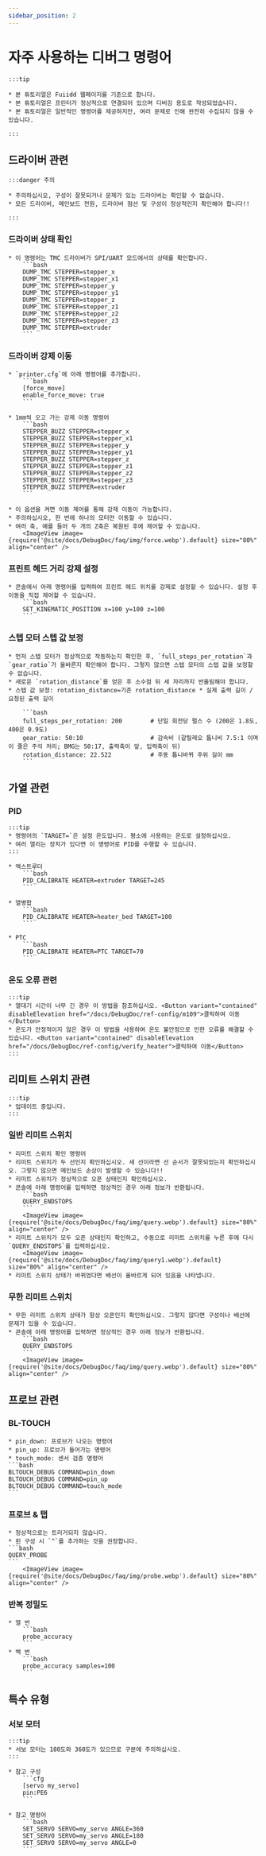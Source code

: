 ```yaml
---
sidebar_position: 2
---
```


# 자주 사용하는 디버그 명령어

    :::tip

    * 본 튜토리얼은 Fuiidd 웹페이지를 기준으로 합니다.
    * 본 튜토리얼은 프린터가 정상적으로 연결되어 있으며 디버깅 용도로 작성되었습니다.
    * 본 튜토리얼은 일반적인 명령어를 제공하지만, 여러 문제로 인해 완전히 수집되지 않을 수 있습니다.

    :::

## 드라이버 관련

    :::danger 주의

    * 주의하십시오, 구성이 잘못되거나 문제가 있는 드라이버는 확인할 수 없습니다.
    * 모든 드라이버, 메인보드 전원, 드라이버 점선 및 구성이 정상적인지 확인해야 합니다!!

    :::


### 드라이버 상태 확인

    * 이 명령어는 TMC 드라이버가 SPI/UART 모드에서의 상태를 확인합니다.
        ```bash
        DUMP_TMC STEPPER=stepper_x
        DUMP_TMC STEPPER=stepper_x1
        DUMP_TMC STEPPER=stepper_y
        DUMP_TMC STEPPER=stepper_y1
        DUMP_TMC STEPPER=stepper_z
        DUMP_TMC STEPPER=stepper_z1
        DUMP_TMC STEPPER=stepper_z2
        DUMP_TMC STEPPER=stepper_z3
        DUMP_TMC STEPPER=extruder
        ```

### 드라이버 강제 이동

    * `printer.cfg`에 아래 명령어를 추가합니다.
        ```bash
        [force_move]
        enable_force_move: true
        ```

    * 1mm씩 오고 가는 강제 이동 명령어
        ```bash
        STEPPER_BUZZ STEPPER=stepper_x
        STEPPER_BUZZ STEPPER=stepper_x1
        STEPPER_BUZZ STEPPER=stepper_y
        STEPPER_BUZZ STEPPER=stepper_y1
        STEPPER_BUZZ STEPPER=stepper_z
        STEPPER_BUZZ STEPPER=stepper_z1
        STEPPER_BUZZ STEPPER=stepper_z2
        STEPPER_BUZZ STEPPER=stepper_z3
        STEPPER_BUZZ STEPPER=extruder
        ```

    * 이 옵션을 켜면 이동 제어를 통해 강제 이동이 가능합니다.
    * 주의하십시오, 한 번에 하나의 모터만 이동할 수 있습니다.
    * 여러 축, 예를 들어 두 개의 Z축은 복원된 후에 제어할 수 있습니다.
        <ImageView image={require('@site/docs/DebugDoc/faq/img/force.webp').default} size="80%" align="center" />

### 프린트 헤드 거리 강제 설정

    * 콘솔에서 아래 명령어를 입력하여 프린트 헤드 위치를 강제로 설정할 수 있습니다. 설정 후 이동을 직접 제어할 수 있습니다.
        ```bash
        SET_KINEMATIC_POSITION x=100 y=100 z=100
        ```
### 스텝 모터 스텝 값 보정
    * 먼저 스텝 모터가 정상적으로 작동하는지 확인한 후, `full_steps_per_rotation`과 `gear_ratio`가 올바른지 확인해야 합니다. 그렇지 않으면 스텝 모터의 스텝 값을 보정할 수 없습니다.
    * 새로운 `rotation_distance`를 얻은 후 소수점 뒤 세 자리까지 반올림해야 합니다.
    * 스텝 값 보정: rotation_distance=기존 rotation_distance * 실제 출력 길이 / 요청된 출력 길이
    
        ```bash
        full_steps_per_rotation: 200        # 단일 회전당 펄스 수 (200은 1.8도, 400은 0.9도)
        gear_ratio: 50:10                   # 감속비 (갈릴레오 톱니비 7.5:1 이며 이 줄은 주석 처리; BMG는 50:17, 출력축이 앞, 입력축이 뒤)
        rotation_distance: 22.522           # 주동 톱니바퀴 주위 길이 mm
        ```
## 가열 관련

### PID
    :::tip
    * 명령어의 `TARGET=`은 설정 온도입니다. 평소에 사용하는 온도로 설정하십시오.
    * 여러 열리는 장치가 있다면 이 명령어로 PID를 수행할 수 있습니다.
    :::

    * 엑스트루더
        ```bash
        PID_CALIBRATE HEATER=extruder TARGET=245
        ```

    * 열병합
        ```bash
        PID_CALIBRATE HEATER=heater_bed TARGET=100
        ```

    * PTC
        ```bash
        PID_CALIBRATE HEATER=PTC TARGET=70
        ```

### 온도 오류 관련

    :::tip
    * 열대기 시간이 너무 긴 경우 이 방법을 참조하십시오. <Button variant="contained" disableElevation href="/docs/DebugDoc/ref-config/m109">클릭하여 이동</Button>
    * 온도가 안정적이지 않은 경우 이 방법을 사용하여 온도 불안정으로 인한 오류를 해결할 수 있습니다. <Button variant="contained" disableElevation href="/docs/DebugDoc/ref-config/verify_heater">클릭하여 이동</Button>
    :::

## 리미트 스위치 관련

    :::tip
    * 업데이트 중입니다.
    :::

### 일반 리미트 스위치
    * 리미트 스위치 확인 명령어
    * 리미트 스위치가 두 선인지 확인하십시오. 세 선이라면 선 순서가 잘못되었는지 확인하십시오. 그렇지 않으면 메인보드 손상이 발생할 수 있습니다!!
    * 리미트 스위치가 정상적으로 오픈 상태인지 확인하십시오.
    * 콘솔에 아래 명령어를 입력하면 정상적인 경우 아래 정보가 반환됩니다.
        ```bash
        QUERY_ENDSTOPS
        ```
        <ImageView image={require('@site/docs/DebugDoc/faq/img/query.webp').default} size="80%" align="center" />
    * 리미트 스위치가 모두 오픈 상태인지 확인하고, 수동으로 리미트 스위치를 누른 후에 다시 `QUERY_ENDSTOPS`를 입력하십시오.
        <ImageView image={require('@site/docs/DebugDoc/faq/img/query1.webp').default} size="80%" align="center" />
    * 리미트 스위치 상태가 바뀌었다면 배선이 올바르게 되어 있음을 나타냅니다.

### 무한 리미트 스위치
    * 무한 리미트 스위치 상태가 항상 오픈인지 확인하십시오. 그렇지 않다면 구성이나 배선에 문제가 있을 수 있습니다.
    * 콘솔에 아래 명령어를 입력하면 정상적인 경우 아래 정보가 반환됩니다.
        ```bash
        QUERY_ENDSTOPS
        ```
        <ImageView image={require('@site/docs/DebugDoc/faq/img/query.webp').default} size="80%" align="center" />

## 프로브 관련

### BL-TOUCH

    * pin_down: 프로브가 나오는 명령어
    * pin_up: 프로브가 들어가는 명령어
    * touch_mode: 센서 검증 명령어
    ```bash
    BLTOUCH_DEBUG COMMAND=pin_down
    BLTOUCH_DEBUG COMMAND=pin_up
    BLTOUCH_DEBUG COMMAND=touch_mode
    ```

### 프로브 & 탭

    * 정상적으로는 트리거되지 않습니다.
    * 핀 구성 시 `^`를 추가하는 것을 권장합니다.
    ```bash
    QUERY_PROBE
    ```
        <ImageView image={require('@site/docs/DebugDoc/faq/img/probe.webp').default} size="80%" align="center" />

### 반복 정밀도
    * 열 번
        ```bash
        probe_accuracy
        ```
    * 백 번
        ```bash
        probe_accuracy samples=100
        ```

## 특수 유형

### 서보 모터

    :::tip
    * 서보 모터는 180도와 360도가 있으므로 구분에 주의하십시오.
    :::

    * 참고 구성
        ```cfg
        [servo my_servo]
        pin:PE6
        ```

    * 참고 명령어
        ```bash
        SET_SERVO SERVO=my_servo ANGLE=360
        SET_SERVO SERVO=my_servo ANGLE=180
        SET_SERVO SERVO=my_servo ANGLE=0
        ```